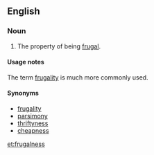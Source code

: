 ==English==

===Noun===
{{en-noun|-}}

#The property of being [[frugal]].

====Usage notes====
The term [[frugality]] is much more commonly used.

====Synonyms====
*[[frugality]]
*[[parsimony]]
*[[thriftyness]]
*[[cheapness]]

[[et:frugalness]]